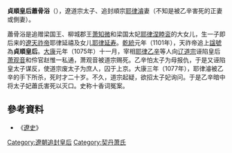 '''貞順皇后蕭骨浴'''（{{bd|？||？|catIdx=H}}），遼道宗太子、追封順宗[[耶律濬|耶律濬]]妻（不知是被乙辛害死的正妻或側妻）。

蕭骨浴是追赠梁国王、柳城郡王[[萧知微|萧知微]]和梁国太妃[[耶律涅睦衮|耶律涅睦衮]]的大女儿，生一子即后来的[[遼天祚帝|遼天祚帝]]耶律延禧及女儿[[耶律延寿|耶律延寿]]。[[乾統|乾統]]元年（1101年），天祚帝追上[[諡號|諡號]]為'''貞順皇后'''。[[大康|大康]]元年（1075年）十一月，宰相[[耶律乙辛|耶律乙辛]]等人向[[辽道宗|辽道宗]]诬陷皇后[[蕭觀音|萧观音]]和伶官赵惟一私通，萧观音被道宗赐死。乙辛怕太子为母报仇，于是又诬陷皇太子谋反，使道宗废太子为庶人，囚于上京。大康三年（1077年），耶律濬被乙辛的手下所杀，死时才二十岁。不久，道宗起疑，欲招太子妃询问。于是乙辛暗中将太子妃蕭氏害死以灭口。史称十香词冤案。

==參考資料==
*《[[遼史|遼史]]》

{{模板:遼朝皇后}}

[[Category:遼朝追封皇后|Category:遼朝追封皇后]]
[[Category:契丹萧氏|Category:契丹萧氏]]